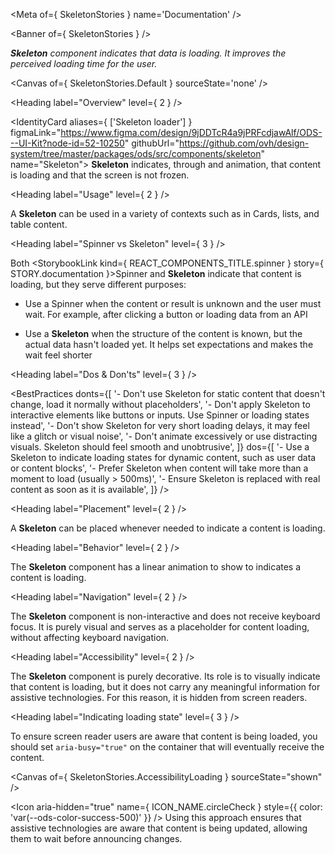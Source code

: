 
<Meta of={ SkeletonStories } name='Documentation' />

<Banner of={ SkeletonStories } />

_**Skeleton** component indicates that data is loading. It improves the perceived loading time for the user._

<Canvas of={ SkeletonStories.Default } sourceState='none' />

<Heading label="Overview" level={ 2 } />

<IdentityCard aliases={ ['Skeleton loader'] }
              figmaLink="https://www.figma.com/design/9jDDTcR4a9jPRFcdjawAlf/ODS---UI-Kit?node-id=52-10250"
              githubUrl="https://github.com/ovh/design-system/tree/master/packages/ods/src/components/skeleton"
              name="Skeleton">
  **Skeleton** indicates, through and animation, that content is loading and that the screen is not frozen.
</IdentityCard>

<Heading label="Usage" level={ 2 } />

A **Skeleton** can be used in a variety of contexts such as in Cards, lists, and table content.

<Heading label="Spinner vs Skeleton" level={ 3 } />

Both <StorybookLink kind={ REACT_COMPONENTS_TITLE.spinner } story={ STORY.documentation }>Spinner</StorybookLink> and **Skeleton** indicate that content is loading, but they serve different purposes:

* Use a Spinner when the content or result is unknown and the user must wait. For example, after clicking a button or loading data from an API

* Use a **Skeleton** when the structure of the content is known, but the actual data hasn't loaded yet. It helps set expectations and makes the wait feel shorter

<Heading label="Dos & Don'ts" level={ 3 } />

<BestPractices
  donts={[
    '- Don\'t use Skeleton for static content that doesn\'t change, load it normally without placeholders',
    '- Don\'t apply Skeleton to interactive elements like buttons or inputs. Use Spinner or loading states instead',
    '- Don\'t show Skeleton for very short loading delays, it may feel like a glitch or visual noise',
    '- Don\'t animate excessively or use distracting visuals. Skeleton should feel smooth and unobtrusive',
  ]}
  dos={[
    '- Use a Skeleton to indicate loading states for dynamic content, such as user data or content blocks',
    '- Prefer Skeleton when content will take more than a moment to load (usually > 500ms)',
    '- Ensure Skeleton is replaced with real content as soon as it is available',
  ]}
/>

<Heading label="Placement" level={ 2 } />

A **Skeleton** can be placed whenever needed to indicate a content is loading.

<Heading label="Behavior" level={ 2 } />

The **Skeleton** component has a linear animation to show to indicates a content is loading.

<Heading label="Navigation" level={ 2 } />

The **Skeleton** component is non-interactive and does not receive keyboard focus. It is purely visual and serves as a placeholder for content loading, without affecting keyboard navigation.

<Heading label="Accessibility" level={ 2 } />

The **Skeleton** component is purely decorative.
Its role is to visually indicate that content is loading, but it does not carry any meaningful information for assistive technologies.
For this reason, it is hidden from screen readers.

<Heading label="Indicating loading state" level={ 3 } />

To ensure screen reader users are aware that content is being loaded, you should set `aria-busy="true"` on the container that will eventually receive the content.

<Canvas of={ SkeletonStories.AccessibilityLoading } sourceState="shown" />

<Icon aria-hidden="true"
      name={ ICON_NAME.circleCheck }
      style={{ color: 'var(--ods-color-success-500)' }} /> Using this approach ensures that assistive technologies are aware that content is being updated, allowing them to wait before announcing changes.


